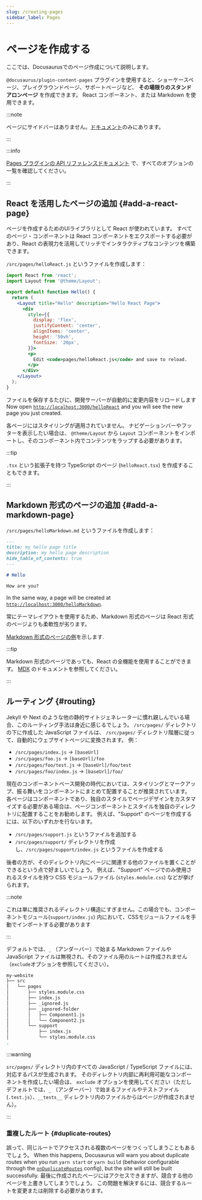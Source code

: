 ```yaml
---
slug: /creating-pages
sidebar_label: Pages
---
```


# ページを作成する

ここでは、Docusaurusでのページ作成について説明します。

`@docusaurus/plugin-content-pages` プラグインを使用すると、ショーケースページ、プレイグラウンドページ、サポートページなど、 **その場限りのスタンドアロンページ** を作成できます。 React コンポーネント、または Markdown を使用できます。

:::note

ページにサイドバーはありません。[ドキュメント](./docs/docs-introduction.mdx)のみにあります。

:::

:::info

[Pages プラグインの API リファレンスドキュメント](./../api/plugins/plugin-content-pages.mdx) で、すべてのオプションの一覧を確認してください。

:::

## React を活用したページの追加 {#add-a-react-page}

ページを作成するためのUIライブラリとして React が使われています。 すべてのページ・コンポーネントは React コンポーネントをエクスポートする必要があり、React の表現力を活用してリッチでインタラクティブなコンテンツを構築できます。

`/src/pages/helloReact.js` というファイルを作成します：

```jsx title="/src/pages/helloReact.js"
import React from 'react';
import Layout from '@theme/Layout';

export default function Hello() {
  return (
    <Layout title="Hello" description="Hello React Page">
      <div
        style={{
          display: 'flex',
          justifyContent: 'center',
          alignItems: 'center',
          height: '50vh',
          fontSize: '20px',
        }}>
        <p>
          Edit <code>pages/helloReact.js</code> and save to reload.
        </p>
      </div>
    </Layout>
  );
}
```

ファイルを保存するたびに、開発サーバーが自動的に変更内容をリロードします Now open [`http://localhost:3000/helloReact`](http://localhost:3000/helloReact) and you will see the new page you just created.

各ページにはスタイリングが適用されていません。 ナビゲーションバーやフッターを表示したい場合は、 `@theme/Layout` から `Layout` コンポーネントをインポートし、そのコンポーネント内でコンテンツをラップする必要があります。

:::tip

`.tsx` という拡張子を持つ TypeScript のページ (`helloReact.tsx`) を作成することもできます。

:::

## Markdown 形式のページの追加 {#add-a-markdown-page}

`/src/pages/helloMarkdown.md` というファイルを作成します：

```md title="/src/pages/helloMarkdown.md"
---
title: my hello page title
description: my hello page description
hide_table_of_contents: true
---

# Hello

How are you?
```

In the same way, a page will be created at [`http://localhost:3000/helloMarkdown`](http://localhost:3000/helloMarkdown).

常にテーマレイアウトを使用するため、Markdown 形式のページは React 形式のページよりも柔軟性が劣ります。

[Markdown 形式のページの例](/examples/markdownPageExample)を示します.

:::tip

Markdown 形式のページであっても、React の全機能を使用することができます。 [MDX](https://mdxjs.com/) のドキュメントを参照してください。

:::

## ルーティング {#routing}

Jekyll や Next のような他の静的サイトジェネレーターに慣れ親しんでいる場合、このルーティング手法は身近に感じるでしょう。 `/src/pages/` ディレクトリの下に作成した JavaScript ファイルは、 `/src/pages/` ディレクトリ階層に従って、自動的にウェブサイトページに変換されます。 例：

- `/src/pages/index.js` → `[baseUrl]`
- `/src/pages/foo.js` → `[baseUrl]/foo`
- `/src/pages/foo/test.js` → `[baseUrl]/foo/test`
- `/src/pages/foo/index.js` → `[baseUrl]/foo/`

現在のコンポーネントベース開発の時代においては、スタイリングとマークアップ、振る舞いをコンポーネントにまとめて配置することが推奨されています。 各ページはコンポーネントであり、独自のスタイルでページデザインをカスタマイズする必要がある場合は、ページコンポーネントとスタイルを独自のディレクトリに配置することをお勧めします。 例えば、"Support" のページを作成するには、以下のいずれかを行ないます。

- `/src/pages/support.js` というファイルを追加する
- `/src/pages/support/` ディレクトリを作成し、`/src/pages/support/index.js` というファイルを作成する

後者の方が、そのディレクトリ内にページに関連する他のファイルを置くことができるという点で好ましいでしょう。 例えば、"Support" ページでのみ使用されるスタイルを持つ CSS モジュールファイル (`styles.module.css`) などが挙げられます。

:::note

これは単に推奨されるディレクトリ構造にすぎません。この場合でも、コンポーネントモジュール(`support/index.js`) 内において、CSSモジュールファイルを手動でインポートする必要があります

:::

デフォルトでは、`_` （アンダーバー）で始まる Markdown ファイルや JavaScript ファイルは無視され、そのファイル用のルートは作成されません（`exclude`オプションを参照してください）。

```bash
my-website
├── src
│   └── pages
│       ├── styles.module.css
│       ├── index.js
│       ├── _ignored.js
│       ├── _ignored-folder
│       │   ├── Component1.js
│       │   └── Component2.js
│       └── support
│           ├── index.js
│           └── styles.module.css
.
```

:::warning

`src/pages/` ディレクトリ内のすべての JavaScript / TypeScript ファイルには、対応するパスが生成されます。 そのディレクトリ内部に再利用可能なコンポーネントを作成したい場合は、 `exclude` オプションを使用してください（ただしデフォルトでは、`_` （アンダーバー）で始まるファイルやテストファイル (`.test.js`）、`__tests__` ディレクトリ内のファイルからはページが作成されません）。

:::

### 重複したルート {#duplicate-routes}

誤って、同じルートでアクセスされる複数のページをつくってしまうこともあるでしょう。 When this happens, Docusaurus will warn you about duplicate routes when you run `yarn start` or `yarn build` (behavior configurable through the [`onDuplicateRoutes`](../api/docusaurus.config.js.mdx#onDuplicateRoutes) config), but the site will still be built successfully. 最後に作成されたページにはアクセスできますが、競合する他のページを上書きしてしまうでしょう。 この問題を解決するには、競合するルートを変更または削除する必要があります。
